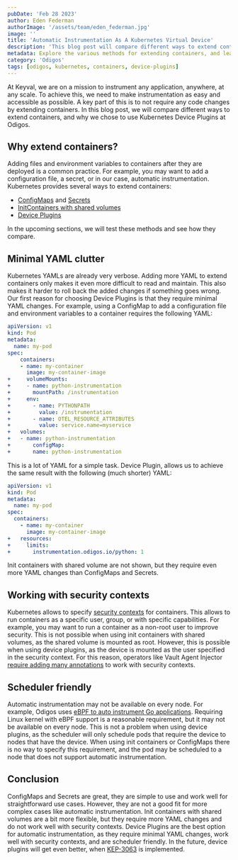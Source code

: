 ```yaml
---
pubDate: 'Feb 28 2023'
author: Eden Federman
authorImage: '/assets/team/eden_federman.jpg'
image: ''
title: 'Automatic Instrumentation As A Kubernetes Virtual Device'
description: 'This blog post will compare different ways to extend containers, and why Odigos use Kubernetes Device Plugins to extend containers.'
metadata: Explore the various methods for extending containers, and learn why Odigos opts for Kubernetes Device Plugins to enhance container functionality.
category: 'Odigos'
tags: [odigos, kubernetes, containers, device-plugins]
---
```


At Keyval, we are on a mission to instrument any application, anywhere, at any scale. To achieve this, we need to make instrumentation as easy and accessible as possible. A key part of this is to not require any code changes by extending containers. In this blog post, we will compare different ways to extend containers, and why we chose to use Kubernetes Device Plugins at Odigos.

## Why extend containers?

Adding files and environment variables to containers after they are deployed is a common practice. For example, you may want to add a configuration file, a secret, or in our case, automatic instrumentation.
Kubernetes provides several ways to extend containers:

- [ConfigMaps](https://kubernetes.io/docs/concepts/configuration/configmap/) and [Secrets](https://kubernetes.io/docs/concepts/configuration/secret/)
- [InitContainers with shared volumes](https://kubernetes.io/docs/tasks/configure-pod-container/configure-pod-initialization/)
- [Device Plugins](https://kubernetes.io/docs/concepts/extend-kubernetes/compute-storage-net/device-plugins/)

In the upcoming sections, we will test these methods and see how they compare.

## Minimal YAML clutter

Kubernetes YAMLs are already very verbose. Adding more YAML to extend containers only makes it even more difficult to read and maintain. This also makes it harder to roll back the added changes if something goes wrong. Our first reason for choosing Device Plugins is that they require minimal YAML changes. For example, using a ConfigMap to add a configuration file and environment variables to a container requires the following YAML:

```yaml
apiVersion: v1
kind: Pod
metadata:
  name: my-pod
spec:
    containers:
    - name: my-container
      image: my-container-image
+     volumeMounts:
+     - name: python-instrumentation
+       mountPath: /instrumentation
+     env:
+       - name: PYTHONPATH
+         value: /instrumentation
+       - name: OTEL_RESOURCE_ATTRIBUTES
+         value: service.name=myservice
+   volumes:
+   - name: python-instrumentation
+       configMap:
+       name: python-instrumentation
```

This is a lot of YAML for a simple task. Device Plugin, allows us to achieve the same result with the following (much shorter) YAML:

```yaml
apiVersion: v1
kind: Pod
metadata:
  name: my-pod
spec:
  containers:
    - name: my-container
      image: my-container-image
+   resources:
+     limits:
+       instrumentation.odigos.io/python: 1
```

Init containers with shared volume are not shown, but they require even more YAML changes than ConfigMaps and Secrets.

## Working with security contexts

Kubernetes allows to specify [security contexts](https://kubernetes.io/docs/tasks/configure-pod-container/security-context/) for containers. This allows to run containers as a specific user, group, or with specific capabilities. For example, you may want to run a container as a non-root user to improve security. This is not possible when using init containers with shared volumes, as the shared volume is mounted as root. However, this is possible when using device plugins, as the device is mounted as the user specified in the security context. For this reason, operators like Vault Agent Injector [require adding many annotations](https://developer.hashicorp.com/vault/docs/platform/k8s/injector/annotations#vault-hashicorp-com-agent-run-as-user) to work with security contexts.

## Scheduler friendly

Automatic instrumentation may not be available on every node. For example, Odigos uses [eBPF to auto instrument Go applications](/blog/effortless-tracing-for-go). Requiring Linux kernel with eBPF support is a reasonable requirement, but it may not be available on every node. This is not a problem when using device plugins, as the scheduler will only schedule pods that require the device to nodes that have the device. When using init containers or ConfigMaps there is no way to specify this requirement, and the pod may be scheduled to a node that does not support automatic instrumentation.

## Conclusion

ConfigMaps and Secrets are great, they are simple to use and work well for straightforward use cases. However, they are not a good fit for more complex cases like automatic instrumentation. Init containers with shared volumes are a bit more flexible, but they require more YAML changes and do not work well with security contexts. Device Plugins are the best option for automatic instrumentation, as they require minimal YAML changes, work well with security contexts, and are scheduler friendly.
In the future, device plugins will get even better, when [KEP-3063](https://github.com/kubernetes/enhancements/tree/master/keps/sig-node/3063-dynamic-resource-allocation) is implemented.
